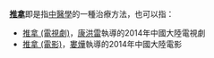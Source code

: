 '''[[推拿|推拿]]'''即是指[[中醫學|中醫學]]的一種治療方法，也可以指：
*[[推拿_(電視劇)|推拿 (電視劇)]]，[[康洪雷|康洪雷]]執導的2014年中國大陸電視劇
*[[推拿_(電影)|推拿 (電影)]]，[[婁燁|婁燁]]執導的2014年中國大陸電影
{{消歧義|T|Cat=二字作品消歧義}}